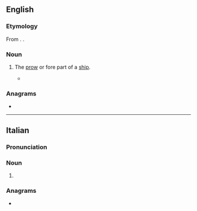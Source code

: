 ==English==

===Etymology===
From {{bor|en|la|prora||prow}}. {{doublet|en|prow}}.

===Noun===
{{en-noun}}

# {{lb|en|poetic|obsolete}} The [[prow]] or fore part of a [[ship]].
#* {{RQ:Pope Iliad|book=II|url=http://www.gutenberg.org/files/6130/6130-h/6130-h.html|text=These in twelve galleys with vermilion '''prores'''<br>Beneath his conduct sought the Phrygian shores..}}

===Anagrams===
* {{anagrams|en|a=eoprr|Perro|Roper|porer|repro|roper}}

----

==Italian==

===Pronunciation===
{{it-pr|pròre}}

===Noun===
{{head|it|noun form|g=f}}

# {{plural of|it|prora}}

===Anagrams===
* {{anagrams|it|a=eoprr|porre}}